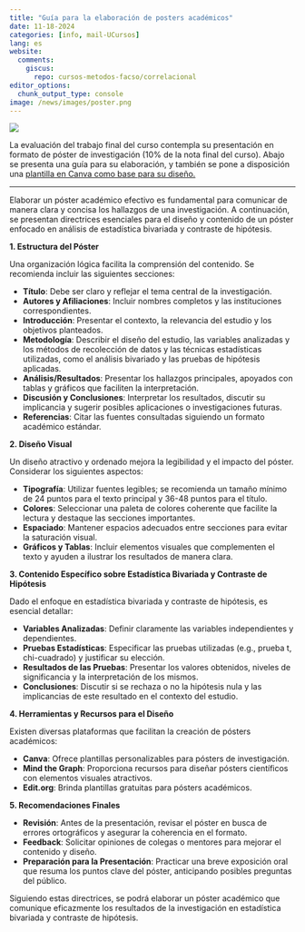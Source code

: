 ```yaml
---
title: "Guía para la elaboración de posters académicos"
date: 11-18-2024
categories: [info, mail-UCursos]
lang: es
website:
  comments:
    giscus:
      repo: cursos-metodos-facso/correlacional
editor_options: 
  chunk_output_type: console
image: /news/images/poster.png
---
```


![](/news/images/poster.png)


La evaluación del trabajo final del curso contempla su presentación en formato de póster de investigación (10% de la nota final del curso). Abajo se presenta una guía para su elaboración, y también se pone a disposición una [plantilla en Canva como base para su diseño.](https://www.canva.com/design/DAGWkQh-d5w/22nyP3BgQHmkOT0d-uAyGA/edit?utm_content=DAGWkQh-d5w&utm_campaign=designshare&utm_medium=link2&utm_source=sharebutton)

-----

Elaborar un póster académico efectivo es fundamental para comunicar de manera clara y concisa los hallazgos de una investigación. A continuación, se presentan directrices esenciales para el diseño y contenido de un póster enfocado en análisis de estadística bivariada y contraste de hipótesis.

**1. Estructura del Póster**

Una organización lógica facilita la comprensión del contenido. Se recomienda incluir las siguientes secciones:

- **Título**: Debe ser claro y reflejar el tema central de la investigación.
- **Autores y Afiliaciones**: Incluir nombres completos y las instituciones correspondientes.
- **Introducción**: Presentar el contexto, la relevancia del estudio y los objetivos planteados.
- **Metodología**: Describir el diseño del estudio, las variables analizadas y los métodos de recolección de datos y las técnicas estadísticas utilizadas, como el análisis bivariado y las pruebas de hipótesis aplicadas.
- **Análisis/Resultados**: Presentar los hallazgos principales, apoyados con tablas y gráficos que faciliten la interpretación.
- **Discusión y Conclusiones**: Interpretar los resultados, discutir su implicancia y sugerir posibles aplicaciones o investigaciones futuras.
- **Referencias**: Citar las fuentes consultadas siguiendo un formato académico estándar.

**2. Diseño Visual**

Un diseño atractivo y ordenado mejora la legibilidad y el impacto del póster. Considerar los siguientes aspectos:

- **Tipografía**: Utilizar fuentes legibles; se recomienda un tamaño mínimo de 24 puntos para el texto principal y 36-48 puntos para el título.
- **Colores**: Seleccionar una paleta de colores coherente que facilite la lectura y destaque las secciones importantes.
- **Espaciado**: Mantener espacios adecuados entre secciones para evitar la saturación visual.
- **Gráficos y Tablas**: Incluir elementos visuales que complementen el texto y ayuden a ilustrar los resultados de manera clara.

**3. Contenido Específico sobre Estadística Bivariada y Contraste de Hipótesis**

Dado el enfoque en estadística bivariada y contraste de hipótesis, es esencial detallar:

- **Variables Analizadas**: Definir claramente las variables independientes y dependientes.
- **Pruebas Estadísticas**: Especificar las pruebas utilizadas (e.g., prueba t, chi-cuadrado) y justificar su elección.
- **Resultados de las Pruebas**: Presentar los valores obtenidos, niveles de significancia y la interpretación de los mismos.
- **Conclusiones**: Discutir si se rechaza o no la hipótesis nula y las implicancias de este resultado en el contexto del estudio.

**4. Herramientas y Recursos para el Diseño**

Existen diversas plataformas que facilitan la creación de pósters académicos:

- **Canva**: Ofrece plantillas personalizables para pósters de investigación.
- **Mind the Graph**: Proporciona recursos para diseñar pósters científicos con elementos visuales atractivos.
- **Edit.org**: Brinda plantillas gratuitas para pósters académicos.

**5. Recomendaciones Finales**

- **Revisión**: Antes de la presentación, revisar el póster en busca de errores ortográficos y asegurar la coherencia en el formato.
- **Feedback**: Solicitar opiniones de colegas o mentores para mejorar el contenido y diseño.
- **Preparación para la Presentación**: Practicar una breve exposición oral que resuma los puntos clave del póster, anticipando posibles preguntas del público.

Siguiendo estas directrices, se podrá elaborar un póster académico que comunique eficazmente los resultados de la investigación en estadística bivariada y contraste de hipótesis. 